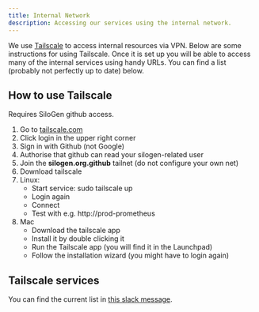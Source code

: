 ```yaml
---
title: Internal Network
description: Accessing our services using the internal network.
---
```


We use [Tailscale](https://tailscale.com/) to access internal resources via VPN. Below are some instructions for using Tailscale. Once it is set up you will be able to access many of the internal services using handy URLs. You can find a list (probably not perfectly up to date) below.

## How to use Tailscale

<Admonition type="info" title="GitHub">
  Requires SiloGen github access.
</Admonition>

1. Go to [tailscale.com](https://tailscale.com/)
2. Click login in the upper right corner
3. Sign in with Github (not Google)
4. Authorise that github can read your silogen-related user
5. Join the **silogen.org.github** tailnet (do not configure your own net)
6. Download tailscale
7. Linux:
   - Start service: sudo tailscale up
   - Login again
   - Connect
   - Test with e.g. http://prod-prometheus
8. Mac
   - Download the tailscale app
   - Install it by double clicking it
   - Run the Tailscale app (you will find it in the Launchpad)
   - Follow the installation wizard (you might have to login again)

## Tailscale services

You can find the current list in [this slack message](https://siloai-internal.slack.com/archives/C068NU8J8SE/p1706793663014929?thread_ts=1706793656.627109&cid=C068NU8J8SE).
